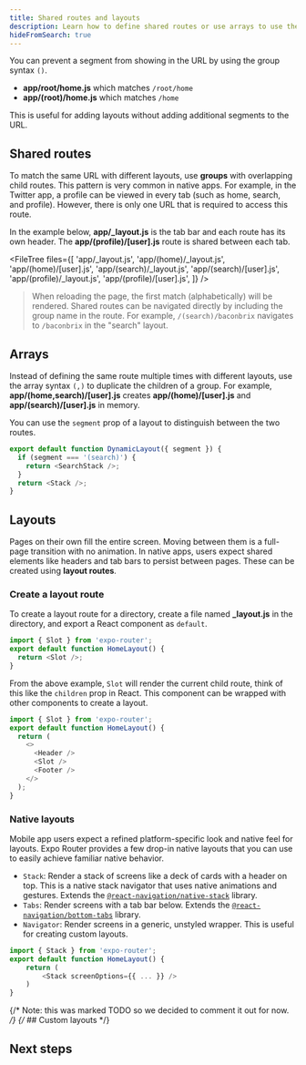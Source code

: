 ```yaml
---
title: Shared routes and layouts
description: Learn how to define shared routes or use arrays to use the same route multiple times with different layouts using Expo Router.
hideFromSearch: true
---
```



You can prevent a segment from showing in the URL by using the group syntax `()`.

- **app/root/home.js** which matches `/root/home`
- **app/(root)/home.js** which matches `/home`

This is useful for adding layouts without adding additional segments to the URL.

## Shared routes

To match the same URL with different layouts, use **groups** with overlapping child routes. This pattern is very common in native apps. For example, in the Twitter app, a profile can be viewed in every tab (such as home, search, and profile). However, there is only one URL that is required to access this route.

In the example below, **app/\_layout.js** is the tab bar and each route has its own header. The **app/(profile)/[user].js** route is shared between each tab.

<FileTree
  files={[
    'app/_layout.js',
    'app/(home)/_layout.js',
    'app/(home)/[user].js',
    'app/(search)/_layout.js',
    'app/(search)/[user].js',
    'app/(profile)/_layout.js',
    'app/(profile)/[user].js',
  ]}
/>

> When reloading the page, the first match (alphabetically) will be rendered.
> Shared routes can be navigated directly by including the group name in the route. For example, `/(search)/baconbrix` navigates to `/baconbrix` in the "search" layout.

## Arrays

Instead of defining the same route multiple times with different layouts, use the array syntax `(,)` to duplicate the children of a group. For example, **app/(home,search)/[user].js** creates **app/(home)/[user].js** and **app/(search)/[user].js** in memory.

You can use the `segment` prop of a layout to distinguish between the two routes.

```js app/(home,search)/_layout.js
export default function DynamicLayout({ segment }) {
  if (segment === '(search)') {
    return <SearchStack />;
  }
  return <Stack />;
}
```

## Layouts

Pages on their own fill the entire screen. Moving between them is a full-page transition with no animation. In native apps, users expect shared elements like headers and tab bars to persist between pages. These can be created using **layout routes**.

### Create a layout route

To create a layout route for a directory, create a file named **\_layout.js** in the directory, and export a React component as `default`.

```js app/home/_layout.js
import { Slot } from 'expo-router';
export default function HomeLayout() {
  return <Slot />;
}
```

From the above example, `Slot` will render the current child route, think of this like the `children` prop in React. This component can be wrapped with other components to create a layout.

```js app/home/_layout.js
import { Slot } from 'expo-router';
export default function HomeLayout() {
  return (
    <>
      <Header />
      <Slot />
      <Footer />
    </>
  );
}
```

### Native layouts

Mobile app users expect a refined platform-specific look and native feel for layouts. Expo Router provides a few drop-in native layouts that you can use to easily achieve familiar native behavior.

- `Stack`: Render a stack of screens like a deck of cards with a header on top. This is a native stack navigator that uses native animations and gestures. Extends the [`@react-navigation/native-stack`](https://reactnavigation.org/docs/native-stack-navigator) library.
- `Tabs`: Render screens with a tab bar below. Extends the [`@react-navigation/bottom-tabs`](https://reactnavigation.org/docs/bottom-tab-navigator/) library.
- `Navigator`: Render screens in a generic, unstyled wrapper. This is useful for creating custom layouts.

```js app/home/_layout.js
import { Stack } from 'expo-router';
export default function HomeLayout() {
    return (
        <Stack screenOptions={{ ... }} />
    )
}
```

{/* Note: this was marked TODO so we decided to comment it out for now. */}
{/* ## Custom layouts */}

## Next steps

<BoxLink
  title="Appearance elements"
  Icon={BookOpen02Icon}
  description="Learn how to use a splash screen, fonts and images in your app that is using Expo Router."
  href="/routing/appearance/"
/>
